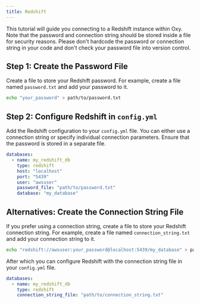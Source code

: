 ```yaml
---
title: Redshift
---
```


This tutorial will guide you connecting to a Redshift instance within Oxy. Note that the password and connection string should be stored inside a file for security reasons. Please don't hardcode the password or connection string in your code and don't check your password file into version control.

## Step 1: Create the Password File

Create a file to store your Redshift password. For example, create a file named `password.txt` and add your password to it.

```sh
echo "your_password" > path/to/password.txt
```

## Step 2: Configure Redshift in `config.yml`

Add the Redshift configuration to your `config.yml` file. You can either use a connection string or specify individual connection parameters. Ensure that the password is stored in a separate file.

```yaml
databases:
  - name: my_redshift_db
    type: redshift
    host: "localhost"
    port: "5439"
    user: "awsuser"
    password_file: "path/to/password.txt"
    database: "my_database"
```

## Alternatives: Create the Connection String File

If you prefer using a connection string, create a file to store your Redshift connection string. For example, create a file named `connection_string.txt` and add your connection string to it.

```sh
echo "redshift://awsuser:your_password@localhost:5439/my_database" > path/to/connection_string.txt
```

After which you can configure Redshift with the connection string file in your `config.yml` file.

```yaml
databases:
  - name: my_redshift_db
    type: redshift
    connection_string_file: "path/to/connection_string.txt"
```
